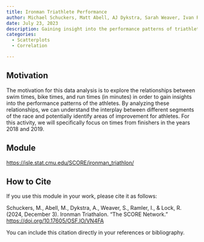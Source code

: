 ```yaml
---
title: Ironman Triathlete Performance
author: Michael Schuckers, Matt Abell, AJ Dykstra, Sarah Weaver, Ivan Ramler, and Robin Lock
date: July 23, 2023
description: Gaining insight into the performance patterns of triathletes by exploring the relationships between swimming, biking, and running times.
categories:
  - Scatterplots
  - Correlation

---
```


## Motivation

The motivation for this data analysis is to explore the relationships between swim times, bike times, and run times (in minutes) in order to gain insights into the performance patterns of the athletes. By analyzing these relationships, we can understand the interplay between different segments of the race and potentially identify areas of improvement for athletes. For this activity, we will specifically focus on times from finishers in the years 2018 and 2019.

## Module

[https://isle.stat.cmu.edu/SCORE/ironman_triathlon/](https://isle.stat.cmu.edu/SCORE/ironman_triathlon/)


## How to Cite

If you use this module in your work, please cite it as follows:

Schuckers, M., Abell, M., Dykstra, A., Weaver, S., Ramler, I., & Lock, R. (2024, December 3). Ironman Triathalon. "The SCORE Network." <https://doi.org/10.17605/OSF.IO/VN4FA>

You can include this citation directly in your references or bibliography.
